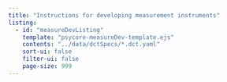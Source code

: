 ```yaml
---
title: "Instructions for developing measurement instruments"
listing:
  - id: "measureDevListing"
    template: "psycore-measureDev-template.ejs"
    contents: "../data/dctSpecs/*.dct.yaml"
    sort-ui: false
    filter-ui: false
    page-size: 999
---
```


::: {#measureDev-listing}
:::

